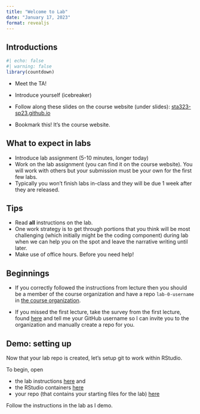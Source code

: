 ```yaml
---
title: "Welcome to Lab"
date: "January 17, 2023"
format: revealjs
---
```


## Introductions

```r
#| echo: false
#| warning: false
library(countdown)
```

-   Meet the TA!

-   Introduce yourself (icebreaker)

-   Follow along these slides on the course website (under slides): [sta323-sp23.github.io](https://sta323-sp23.github.io)

-   Bookmark this!
    It's the course website.

## What to expect in labs

-   Introduce lab assignment (5-10 minutes, longer today)
-   Work on the lab assignment (you can find it on the course website). You will work with others but your submission must be your own for the first few labs.
-   Typically you won't finish labs in-class and they will be due 1 week after they are released.

## Tips

-   Read **all** instructions on the lab.
-   One work strategy is to get through portions that you think will be most challenging (which initially might be the coding component) during lab when we can help you on the spot and leave the narrative writing until later.
-   Make use of office hours. Before you need help!

## Beginnings

- If you correctly followed the instructions from lecture then you should be a member of the course organization and have a repo `lab-0-username` in [the course organization](https://github.com/orgs/sta323-sp23/repositories).

- If you missed the first lecture, take the survey from the first lecture, found [here](http://sta323-sp23.github.io/slides/01-welcome.html#/beginnings) and tell me your GitHub username so I can invite you to the organization and manually create a repo for you.

## Demo: setting up

Now that your lab repo is created, let's setup git to work within RStudio.

To begin, open

- the lab instructions [here](https://sta323-sp23.github.io/labs/lab0.html) and
- the RStudio containers [here](https://cmgr.oit.duke.edu/containers)
- your repo (that contains your starting files for the lab) [here](https://github.com/sta323-sp23)

Follow the instructions in the lab as I demo.